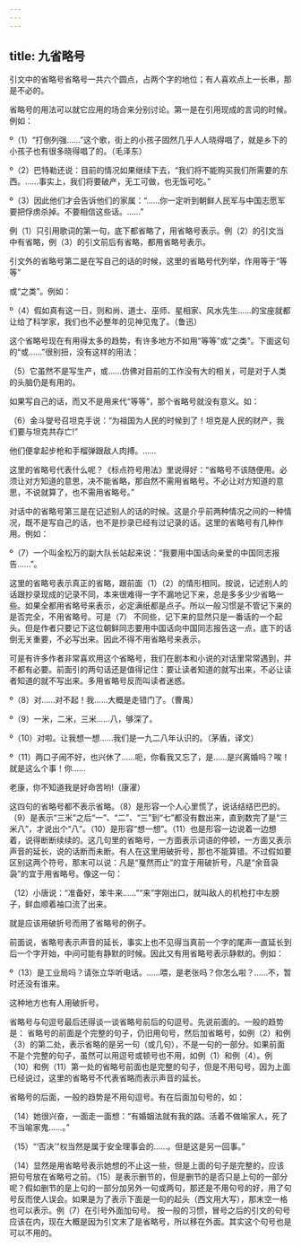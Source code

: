 ```yaml
---
---
---
```

title: 九省略号
---



引文中的省略号省略号一共六个圆点，占两个字的地位；有人喜欢点上一长串，那是不必的。

省略号的用法可以就它应用的场合来分别讨论。第一是在引用现成的言词的时候。例如：

º（1）“打倒列强……”这个歌，街上的小孩子固然几乎人人晓得唱了，就是乡下的小孩子也有很多晓得唱了的。（毛泽东）

º（2）巴特勒还说：目前的情况如果继续下去，“我们将不能购买我们所需要的东西。……事实上，我们将要破产，无工可做，也无饭可吃。”

º（3）因此他们才会告诉他们的家属：“……你一定听到朝鲜人民军与中国志愿军要把俘虏杀掉。不要相信这些话。……”

例（1）只引用歌词的第一句，底下都省略了，用省略号表示。例（2）的引文当中有省略，例（3）的引文前后有省略，都用省略号表示。


引文外的省略号第二是在写自己的话的时候，这里的省略号代列举，作用等于“等等”

或“之类”。例如：

º（4）假如真有这一日，则和尚、道士、巫师、星相家、风水先生……的宝座就都让给了科学家，我们也不必整年的见神见鬼了。（鲁迅）

这个省略号现在有用得太多的趋势，有许多地方不如用“等等”或“之类”。下面这句的“或……”很别扭，没有这样的用法：

（5）它虽然不是写生产，或……仿佛对目前的工作没有大的相关，可是对于人类的头脑仍是有用的。

如果写自己的话，而又不是用来代“等等”，那个省略号就没有意义。如：

（6）金斗燮号召坦克手说：“为祖国为人民的时候到了！坦克是人民的财产，我们要与坦克共存亡!”

他们便拿起步枪和手榴弹跟敌人肉搏。……

这里的省略号代表什么呢？《标点符号用法》里说得好：“省略号不该随便用。必须让对方知道的意思，决不能省略，那自然不需用省略号。不必让对方知道的意思，不说就算了，也不需用省略号。”

对话中的省略号第三是在记述别人的话的时候。这是介乎前两种情况之间的一种情况，既不是写自己的话，也不是抄录已经有过记录的话。这里的省略号有几种作用。例如：

º（7）一个叫金松万的副大队长站起来说：“我要用中国话向亲爱的中国同志报告……”。

这里的省略号表示真正的省略，跟前面（1）（2）的情形相同。按说，记述别人的话跟抄录现成的记录不同，本来很难得一字不漏地记下来，总是多多少少省略一些。如果全都用省略号来表示，必定满纸都是点子。所以一般习惯是不管记下来的是否完全，不用省略号。可是（7）
不同些，记下来的显然只是一番话的一个起头。但是作者只要记下这位朝鲜同志要用中国话向中国同志报告这一点，底下的话倒无关重要，不必写出来。因此不得不用省略号来表示。

可是有许多作者非常喜欢用这个省略号，我们在剧本和小说的对话里常常遇到，并不都有必要。前面引的两句话还是值得记住：要让读者知道的就写出来，不必让读者知道的就不写出来。多用省略号反而叫读者迷惑。

º（8）对……对不起！我……大概是走错门了。（曹禺）

º（9）一米，二米，三米……八，够深了。

º（10）对啦。让我想一想……我们是一九二八年认识的。（茅盾，译文）

º（11）两口子闹不好，也兴休了……呃，你看我又忘了，是……是兴离婚吗？唉！就是这么个事！你……

老康，你不知道我是好命苦哟!（康濯）

这四句的省略号都不表示省略。（8）是形容一个人心里慌了，说话结结巴巴的。（9）是表示“三米”之后“一”、“二”、“三”到“七”都没有数出来，直到数完了是“三米八”，才说出个“八”。（10）是形容“想一想”。（11）也是形容一边说着一边想着，说得断断续续的。这几句里的省略号，一方面表示词语的停顿，一方面又表示声音的延长，说的话断而未断。有人在这里用破折号，那也不能算错。不过假如要区别这两个符号，那末可以说：凡是“戛然而止”的宜于用破折号，凡是“余音袅袅”的宜于用省略号。像这一句：

（12）小唐说：“准备好，笨牛来……”“来”字刚出口，就叫敌人的机枪打中左膀子，鲜血顺着袖口流了出来。

就是应该用破折号而用了省略号的例子。

前面说，省略号表示声音的延长，事实上也不见得当真前一个字的尾声一直延长到后一个字开始，中间可能有静默的时候。因此又有用省略号表示静默的。例如：

º（13）是工业局吗？请张立华听电话。……喂，是老张吗？你怎么啦？……不，暂时还没有谁来。

这种地方也有人用破折号。

省略号与句逗号最后还得谈一谈省略号前后的句逗号。先说前面的。一般的趋势是：
省略号的前面是个完整的句子，仍旧用句号，然后加省略号，如例（2）和例（3）的第二处，表示省略的是另一句（或几句），不是一句的一部分。如果前面不是个完整的句子，虽然可以用逗号或顿号也不用，如例（1）和例（4）。例（10）和例（11）第一处的省略号前面也是完整的句子，但是不用句号，因为上面已经说过，这里的省略号不代表省略而表示声音的延长。

省略号的后面，一般的趋势是不用句逗号。有在后面加句号的，如：

（14）她很兴奋，一面走一面想：“有婚姻法就有我的路。活着不做喻家人，死了不当喻家鬼……。”

（15）“‘否决’”权当然是属于安全理事会的……。但是这是另一回事。”

（14）显然是用省略号表示她想的不止这一些，但是上面的句子是完整的，应该把句号放在省略号之前。（15）是表示删节的，但是删节的是否只是上句的一部分呢？假如删节的是上句的一部分加另外一句或两句，那还是不用句号的好，用了句号反而使人误会。如果是为了表示下面是一句的起头（西文用大写），那末空一格也可以表示。例（7）在引号外面加句号。
按一般的习惯，冒号之后的引文的句号应该在内，现在大概是因为引文末了是省略号，所以移在外面。其实这个句号也是可以不用的。